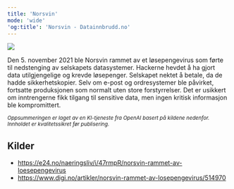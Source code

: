 ```yaml
---
title: 'Norsvin'
mode: 'wide'
'og:title': 'Norsvin - Datainnbrudd.no'
---
```


<Frame>
<img src="/images/norsvin.png" noZoom/>
</Frame>

Den 5. november 2021 ble Norsvin rammet av et løsepengevirus som førte til nedstenging av selskapets datasystemer. Hackerne hevdet å ha gjort data utilgjengelige og krevde løsepenger. Selskapet nektet å betale, da de hadde sikkerhetskopier. Selv om e-post og ordresystemer ble påvirket, fortsatte produksjonen som normalt uten store forstyrrelser. Det er usikkert om inntrengerne fikk tilgang til sensitive data, men ingen kritisk informasjon ble kompromittert.

<sup><i>Oppsummeringen er laget av en KI-tjeneste fra OpenAI basert på kildene nedenfor. Innholdet er kvalitetssikret før publisering.</i></sup>

## Kilder
- https://e24.no/naeringsliv/i/47rmpR/norsvin-rammet-av-loesepengevirus
- https://www.digi.no/artikler/norsvin-rammet-av-losepengevirus/514970
